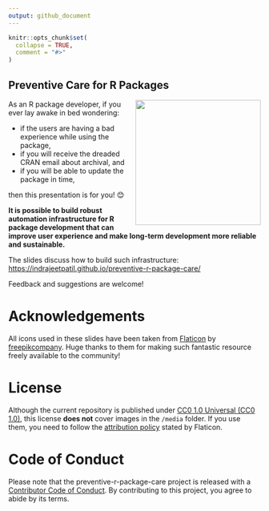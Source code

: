 ```yaml
---
output: github_document
---
```


```r
knitr::opts_chunk$set(
  collapse = TRUE,
  comment = "#>"
)
```

## Preventive Care for R Packages

<img src="media/preventive-care.png" align="right" width="250" />

As an R package developer, if you ever lay awake in bed wondering:

- if the users are having a bad experience while using the package,
- if you will receive the dreaded CRAN email about archival, and
- if you will be able to update the package in time,

then this presentation is for you! 😊

**It is possible to build robust automation infrastructure for R package development that can improve user experience and make long-term development more reliable and sustainable.**

The slides discuss how to build such infrastructure: <https://indrajeetpatil.github.io/preventive-r-package-care/>

Feedback and suggestions are welcome!

# Acknowledgements

All icons used in these slides have been taken from [Flaticon](www.flaticon.com) by [freepikcompany](www.freepik.com/). Huge thanks to them for making such fantastic resource freely available to the community!

# License

Although the current repository is published under [CC0 1.0 Universal (CC0 1.0)](https://creativecommons.org/publicdomain/zero/1.0/), this license **does not** cover images in the `/media` folder. If you use them, you need to follow the [attribution policy](https://www.flaticon.com/) stated by Flaticon.

# Code of Conduct

Please note that the preventive-r-package-care project is released with a [Contributor Code of Conduct](https://contributor-covenant.org/version/2/1/CODE_OF_CONDUCT.html). By contributing to this project, you agree to abide by its terms.
